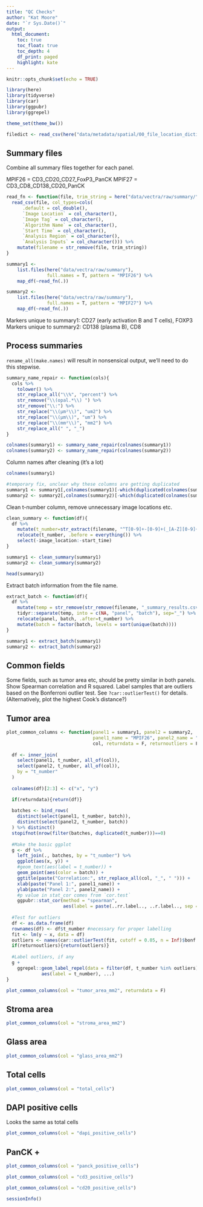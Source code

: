 ```yaml
---
title: "QC Checks"
author: "Kat Moore"
date: "`r Sys.Date()`"
output: 
  html_document:
    toc: true
    toc_float: true
    toc_depth: 4
    df_print: paged
    highlight: kate
---
```


```r
knitr::opts_chunk$set(echo = TRUE)

library(here)
library(tidyverse)
library(car)
library(ggpubr)
library(ggrepel)

theme_set(theme_bw())
```

```r
filedict <- read_csv(here("data/metadata/spatial/00_file_location_dictionary.csv"))
```

## Summary files

Combine all summary files together for each panel.

MPIF26 = CD3_CD20_CD27_FoxP3_PanCK
MPIF27 = CD3_CD8_CD138_CD20_PanCK

```r
read_fn <- function(file, trim_string = here("data/vectra/raw/summary/")) {
  read_csv(file, col_types=cols(
      .default = col_double(),
      `Image Location` = col_character(),
      `Image Tag` = col_character(),
      `Algorithm Name` = col_character(),
      `Start Time` = col_character(),
      `Analysis Region` = col_character(),
      `Analysis Inputs` = col_character())) %>% 
    mutate(filename = str_remove(file, trim_string))
}

summary1 <-
    list.files(here("data/vectra/raw/summary"), 
               full.names = T, pattern = "MPIF26") %>% 
    map_df(~read_fn(.))

summary2 <-
    list.files(here("data/vectra/raw/summary"), 
               full.names = T, pattern = "MPIF27") %>% 
    map_df(~read_fn(.))
```

Markers unique to summary1: CD27 (early activation B and T cells), FOXP3
Markers unique to summary2: CD138 (plasma B), CD8

## Process summaries

`rename_all(make.names)` will result in nonsensical output, we'll need to do this stepwise.

```r
summary_name_repair <- function(cols){
  cols %>%
    tolower() %>%
    str_replace_all("\\%", "percent") %>%
    str_remove("\\(opal.*\\) ") %>%
    str_remove("\\:") %>%
    str_replace("\\(μm²\\)", "um2") %>%
    str_replace("\\(μm\\)", "um") %>%
    str_replace("\\(mm²\\)", "mm2") %>%
    str_replace_all(" ", "_")
} 

colnames(summary1) <- summary_name_repair(colnames(summary1))
colnames(summary2) <- summary_name_repair(colnames(summary2))
```

Column names after cleaning (it's a lot)

```r
colnames(summary1)
```

```r
#temporary fix, unclear why these columns are getting duplicated
summary1 <- summary1[,colnames(summary1)[-which(duplicated(colnames(summary1)))]]
summary2 <- summary2[,colnames(summary2)[-which(duplicated(colnames(summary2)))]]
```


Clean t-number column, remove unnecessary image locations etc.

```r
clean_summary <- function(df){
  df %>%
    mutate(t_number=str_extract(filename, "^T[0-9]+-[0-9]+(_[A-Z][0-9]+)?")) %>%
    relocate(t_number, .before = everything()) %>%
    select(-image_location:-start_time)
} 

summary1 <- clean_summary(summary1)
summary2 <- clean_summary(summary2)

head(summary1)
```

Extract batch information from the file name.

```r
extract_batch <- function(df){
  df %>%
    mutate(temp = str_remove(str_remove(filename, "_summary_results.csv"), "_I1|_II1")) %>%
    tidyr::separate(temp, into = c(NA, "panel", "batch"), sep="_") %>%
    relocate(panel, batch, .after=t_number) %>%
    mutate(batch = factor(batch, levels = sort(unique(batch))))
}

summary1 <- extract_batch(summary1)
summary2 <- extract_batch(summary2)
```


## Common fields

Some fields, such as tumor area etc, should be pretty similar in both panels. Show Spearman correlation and R squared. Label samples that are outliers based on the Bonferroni outlier test. See `?car::outlierTest()` for details. (Alternatively, plot the highest Cook's distance?)

## Tumor area

```r
plot_common_columns <- function(panel1 = summary1, panel2 = summary2,
                                panel1_name = "MPIF26", panel2_name = "MPIF27",
                                col, returndata = F, returnoutliers = F, ...){
  
  df <- inner_join(
    select(panel1, t_number, all_of(col)),
    select(panel2, t_number, all_of(col)),
    by = "t_number"
  )
  
  colnames(df)[2:3] <- c("x", "y")

  if(returndata){return(df)}
  
  batches <- bind_rows(
    distinct(select(panel1, t_number, batch)),
    distinct(select(panel2, t_number, batch))
  ) %>% distinct()
  stopifnot(nrow(filter(batches, duplicated(t_number)))==0)
  
  #Make the basic ggplot
  g <- df %>%
    left_join(., batches, by = "t_number") %>%
    ggplot(aes(x, y)) +
    #geom_text(aes(label = t_number)) +
    geom_point(aes(color = batch)) +
    ggtitle(paste("Correlation:", str_replace_all(col, "_", " "))) +
    xlab(paste("Panel 1:", panel1_name)) +
    ylab(paste("Panel 2:", panel2_name)) +
    #p value in stat_cor comes from `cor.test`
    ggpubr::stat_cor(method = "spearman",
                     aes(label = paste(..rr.label.., ..r.label.., sep = "~`,`~")))
  
  #Test for outliers
  df <- as.data.frame(df)
  rownames(df) <- df$t_number #necessary for proper labelling
  fit <- lm(y ~ x, data = df)
  outliers <- names(car::outlierTest(fit, cutoff = 0.05, n = Inf)$bonf.p)
  if(returnoutliers){return(outliers)}
  
  #Label outliers, if any
  g +
    ggrepel::geom_label_repel(data = filter(df, t_number %in% outliers),
             aes(label = t_number), ...)
}

plot_common_columns(col = "tumor_area_mm2", returndata = F)
```

## Stroma area

```r
plot_common_columns(col = "stroma_area_mm2")
```

## Glass area

```r
plot_common_columns(col = "glass_area_mm2")
```

## Total cells

```r
plot_common_columns(col = "total_cells")
```

## DAPI positive cells

Looks the same as total cells

```r
plot_common_columns(col = "dapi_positive_cells")
```

## PanCK +

```r
plot_common_columns(col = "panck_positive_cells")
```

```r
plot_common_columns(col = "cd3_positive_cells")
```

```r
plot_common_columns(col = "cd20_positive_cells")
```

```r
sessionInfo()
```


                         


